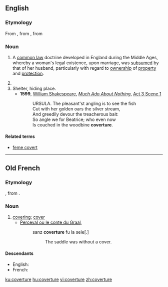 ==English==
{{wikipedia}}

===Etymology===
From {{etyl|enm|en}}, from {{etyl|fro|en}} {{m|fro|coverture}}, from {{m|fro|covrir||to cover}}

===Noun===
{{en-noun}}

# {{label|en|legal}} A [[common law]] doctrine developed in England during the Middle Ages, whereby a woman's legal existence, upon marriage, was [[subsume]]d by that of her husband, particularly with regard to [[ownership]] of [[property]] and [[protection]].
# {{alternative spelling of|couverture|lang=en}}
# Shelter, hiding place.
#* '''1599''', [[w:William Shakespeare|William Shakespeare]], ''[[w:Much Ado About Nothing|Much Ado About Nothing]]'', [[s:Much Ado About Nothing (Shakespeare)|Act 3 Scene 1]]
#*: URSULA. The pleasant'st angling is to see the fish
#*: Cut with her golden oars the silver stream,
#*: And greedily devour the treacherous bait:
#*: So angle we for Beatrice; who even now
#*: Is couched in the woodbine '''coverture'''.

====Related terms====
* [[feme covert]]

----

==Old French==

===Etymology===
{{suffix|covert|ure|lang=fro}}, from {{m|fro|covrir||to cover}}.

===Noun===
{{fro-noun|f}}

# [[covering]]; [[cover]]
#* [[s:fr:Perceval ou le conte du Graal|Perceval ou le conte du Graal]], {{w|Christian of Troyes}}
#*: sanz '''coverture''' fu la sele[.]
#*:: The saddle was without a cover.

====Descendants====
* English: {{l|en|coverture}}
* French: {{l|fr|couverture}}

[[ku:coverture]]
[[hu:coverture]]
[[vi:coverture]]
[[zh:coverture]]